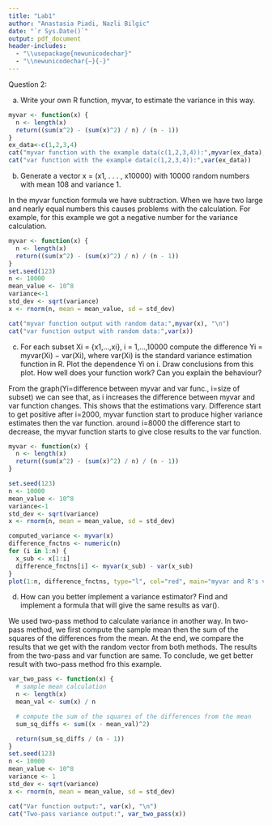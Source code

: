 ```yaml
---
title: "Lab1"
author: "Anastasia Piadi, Nazli Bilgic"
date: "`r Sys.Date()`"
output: pdf_document
header-includes:
  - "\\usepackage{newunicodechar}"
  - "\\newunicodechar{−}{-}"
---
```


Question 2:

a) Write your own R function, myvar, to estimate the variance in this way.

```r
myvar <- function(x) {
  n <- length(x)
  return((sum(x^2) - (sum(x)^2) / n) / (n - 1))
}
ex_data<-c(1,2,3,4)
cat("myvar function with the example data(c(1,2,3,4)):",myvar(ex_data), "\n")
cat("var function with the example data(c(1,2,3,4)):",var(ex_data))
```

b) Generate a vector x = (x1, . . . , x10000) with 10000 random numbers with mean 108 and variance 1.

In the myvar function formula we have subtraction. When we have two large and nearly equal numbers this causes problems with the calculation. For example, for this example we got a negative number for the variance calculation.

```r
myvar <- function(x) {
  n <- length(x)
  return((sum(x^2) - (sum(x)^2) / n) / (n - 1))
}
set.seed(123)
n <- 10000
mean_value <- 10^8
variance<-1
std_dev <- sqrt(variance)
x <- rnorm(n, mean = mean_value, sd = std_dev)

cat("myvar function output with random data:",myvar(x), "\n")
cat("var function output with random data:",var(x))
```

c) For each subset Xi = {x1,...,xi}, i = 1,...,10000 compute the difference Yi = myvar(Xi) − var(Xi), where var(Xi) is the standard variance estimation function in R. Plot the dependence Yi on i. Draw conclusions from this plot. How well does your function work? Can you explain the behaviour?

From the graph(Yi=difference between myvar and var func., i=size of subset) we can see that, as i increases the difference between myvar and var function changes. This shows that the estimations vary. Difference start to get positive after i=2000,  myvar function start to produce higher variance estimates then the var function. around i=8000 the difference start to decrease, the myvar function starts to give close results to the var function.

```r
myvar <- function(x) {
  n <- length(x)
  return((sum(x^2) - (sum(x)^2) / n) / (n - 1))
}

set.seed(123)
n <- 10000
mean_value <- 10^8
variance<-1
std_dev <- sqrt(variance)
x <- rnorm(n, mean = mean_value, sd = std_dev)

computed_variance <- myvar(x)
difference_fnctns <- numeric(n)
for (i in 1:n) {
  x_sub <- x[1:i]
  difference_fnctns[i] <- myvar(x_sub) - var(x_sub)
}
plot(1:n, difference_fnctns, type="l", col="red", main="myvar and R's var function difference", xlab="i", ylab="Yi")

```


d) How can you better implement a variance estimator? Find and implement a formula that will give the same results as var().

We used two-pass method to calculate variance in another way. In two-pass method, we first compute the sample mean then the sum of the squares of the differences from the mean. At the end, we compare the results that we get with the random vector from both methods. The results from the two-pass and var function are same. To conclude, we get better result with two-pass method fro this example.

```r
var_two_pass <- function(x) {
  # sample mean calculation
  n <- length(x)
  mean_val <- sum(x) / n

  # compute the sum of the squares of the differences from the mean
  sum_sq_diffs <- sum((x - mean_val)^2)

  return(sum_sq_diffs / (n - 1))
}
set.seed(123)
n <- 10000
mean_value <- 10^8
variance <- 1
std_dev <- sqrt(variance)
x <- rnorm(n, mean = mean_value, sd = std_dev)

cat("Var function output:", var(x), "\n")
cat("Two-pass variance output:", var_two_pass(x))

```






